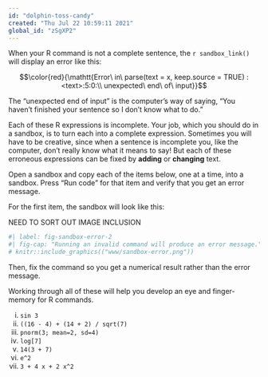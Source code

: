 ```yaml
---
id: "dolphin-toss-candy"
created: "Thu Jul 22 10:59:11 2021"
global_id: "zSgXP2"
---
```


When your R command is not a complete sentence, the `r sandbox_link()` will display an error like this:

$$\color{red}{\mathtt{Error\  in\ parse(text = x, keep.source = TRUE) : <text>:5:0:\\ unexpected\  end\  of\ input}}$$


The "unexpected end of input" is the computer's way of saying, "You haven't finished your sentence so I don't know what to do."

Each of these R expressions is incomplete. Your job, which you should do in a sandbox, is to turn each into a complete expression. Sometimes you will have to be creative, since when a sentence is incomplete you, like the computer, don't really know what it means to say! But each of these erroneous expressions can be fixed by **adding** or **changing** text.

Open a sandbox and copy each of the items below, one at a time, into a sandbox. Press "Run code" for that item and verify that you get an error message. 

For the first item, the sandbox will look like this:

NEED TO SORT OUT IMAGE INCLUSION
```r
#| label: fig-sandbox-error-2
#| fig-cap: "Running an invalid command will produce an error message."
# knitr::include_graphics(("www/sandbox-error.png"))
```

Then, fix the command so you get a numerical result rather than the error message.

Working through all of these will help you develop an eye and finger-memory for R commands.

i.  `sin 3`
iv. `((16 - 4) + (14 + 2) / sqrt(7)`
v. `pnorm(3; mean=2, sd=4)`
vi. `log[7]`
vii. `14(3 + 7)`
viii. `e^2`
ix. `3 + 4 x + 2 x^2`


